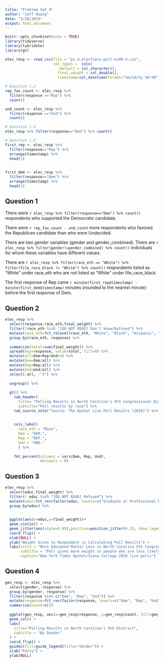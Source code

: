 ```yaml
---
title: "Problem Set 4"
author: "Jeff Huang"
date: "2/26/2019"
output: html_document
---
```


```r
knitr::opts_chunk$set(echo = TRUE)
library(tidyverse)
library(lubridate)
library(gt)

elec_resp <- read_csv(file = "ps_4_elections-poll-nc09-3.csv",
                      col_types =  cols(
                        .default = col_character(),
                        final_weight = col_double(),
                        timestamp=col_datetime(format="%m/%d/%y %H:%M")))

# Question 1.2 
rep_fav_count <- elec_resp %>% 
  filter(response =="Rep") %>%
  count()

und_count <- elec_resp %>%
  filter(response =="Und") %>% 
  count()

# Question 1.4
elec_resp %>% filter(response=="Dem") %>% count()

# Question 1.5
first_rep <- elec_resp %>% 
  filter(response=="Rep") %>% 
  arrange(timestamp) %>% 
  head(1)
  
  
first_dem <- elec_resp %>% 
  filter(response=="Dem") %>% 
  arrange(timestamp) %>% 
  head(1) 


```

## Question 1
There were `r elec_resp %>% filter(response=="Dem") %>% count()` respondents who supported the Democratic candidate.

There were `r rep_fav_count - und_count` more respondents who favored the Republican candidate than who were Undecided.

There are two gender variables (gender and gender_combined). There are `r elec_resp %>% filter(gender!=gender_combined) %>% count()` individuals for whom these variables have different values.

There are `r elec_resp %>% filter(race_eth == "White") %>% filter(file_race_black != "White") %>% count()` respondents listed as “White” under race_eth who are not listed as “White” under file_race_black.

The first response of Rep came `r minute(first_rep$timestamp) - minute(first_dem$timestamp)` minutes (rounded to the nearest minute) before the first response of Dem.

## Question 2
```r
elec_resp %>% 
  select(response,race_eth,final_weight) %>% 
  filter(!race_eth %in% "[DO NOT READ] Don't know/Refused") %>% 
  mutate(race_eth=fct_relevel(race_eth, "White", "Black", "Hispanic", "Asian", "Other")) %>% 
  group_by(race_eth, response) %>% 
  
  summarize(total=sum(final_weight)) %>% 
  spread(key=response, value=total, fill=0) %>% 
  mutate(all=Dem+Rep+Und+3) %>% 
  mutate(Dem=Dem/all) %>%
  mutate(Rep=Rep/all) %>%
  mutate(Und=Und/all) %>% 
  select(-all, -"3") %>% 
  
  ungroup() %>% 
  
  gt() %>% 
    tab_header(
      title= "Polling Results in North Carolina's 9th Congressional District (2018)",
      subtitle="Poll results by race") %>% 
    tab_source_note("Source: The Upshot Live Poll Results (2018)") %>% 
      
    
    cols_label(
      race_eth = "Race",
      Dem = "DEM.",
      Rep = "REP.",
      Und = "UND."
      ) %>%
  
    fmt_percent(columns = vars(Dem, Rep, Und),
                decimals = 0) 
```

## Question 3
```r
elec_resp %>% 
  select(educ,final_weight) %>% 
  filter(! educ %in% "[DO NOT READ] Refused") %>% 
  mutate(educ=fct_rev(factor(educ, levels=c("Graduate or Professional Degree", "Bachelors' degree", "Some college or trade school", "High school", "Grade school")))) %>% 
  group_by(educ) %>% 
  
  
  ggplot(aes(x=educ,y=final_weight))+
  geom_violin() +
  geom_jitter(aes(alpha=0.05),position=position_jitter(0.2), show.legend = FALSE) +
  coord_flip() +
  xlab(NULL) +
  ylab("Weight Given to Respondent in Calculating Poll Results") + 
  labs(title = "More Educated Matter Less in North Carolina 9th Congressional District",
       subtitle = "Poll gives more weight to people who are less likely to participate in polls",
       caption="New York Times Upshot/Siena College 2018 live polls")
```

## Question 4

```r

gen_resp <- elec_resp %>% 
  select(gender, response) %>% 
  group_by(gender, response) %>% 
  filter(response %in% c("Dem", "Rep", "Und")) %>%  
  mutate(response=fct_rev(factor(response, levels=c("Dem", "Rep", "Und")))) %>% 
  summarize(count=n())
  
  ggplot(gen_resp, aes(x=gen_resp$response, y=gen_resp$count, fill=gen_resp$gender, show.legend=FALSE)) +
  geom_col() + 
  labs(
    title="Polling Results in North Carolina's 9th District",
    subtitle = "By Gender"
  ) +
  coord_flip() +
  guides(fill=guide_legend(title="Gender")) +
  xlab("Party") + 
  ylab(NULL)




```

